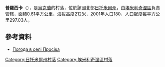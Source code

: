 {{coord|50|49|54|N|27|39|17|E|scale:30000|display=title}}

'''普羅西卡'''（{{lang-uk|Просіка}}），是[[烏克蘭|烏克蘭]]的村落，位於該國北部[[日托米爾州|日托米爾州]]，由[[埃米利奇涅區|埃米利奇涅區]]負責管轄，面積0.61平方公里，海拔高度212米，2001年人口180，人口密度每平方公里297.03人。

==參考資料== 
* [http://weather.in.ua/ua/zhitomirskaja/21753 Погода в селі Просіка] {{Wayback|url=http://weather.in.ua/ua/zhitomirskaja/21753 |date=20111219122732 }}

{{DEFAULTSORT:Просіка}}
[[Category:日托米爾州村落|Category:日托米爾州村落]]
[[Category:埃米利奇涅區村落|Category:埃米利奇涅區村落]]


{{Zhytomyr-geo-stub}}